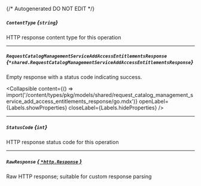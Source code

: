 {/* Autogenerated DO NOT EDIT  */}

##### `ContentType` *{`string`}*
HTTP response content type for this operation

---
##### `RequestCatalogManagementServiceAddAccessEntitlementsResponse` *{`*shared.RequestCatalogManagementServiceAddAccessEntitlementsResponse`}*
Empty response with a status code indicating success.

<Collapsible content={() => import('/content/types/pkg/models/shared/request_catalog_management_service_add_access_entitlements_response/go.mdx')} openLabel={Labels.showProperties} closeLabel={Labels.hideProperties} />


---
##### `StatusCode` *{`int`}*
HTTP response status code for this operation

---
##### `RawResponse` [*{ `*http.Response` }*](https://pkg.go.dev/net/http#Response)
Raw HTTP response; suitable for custom response parsing


